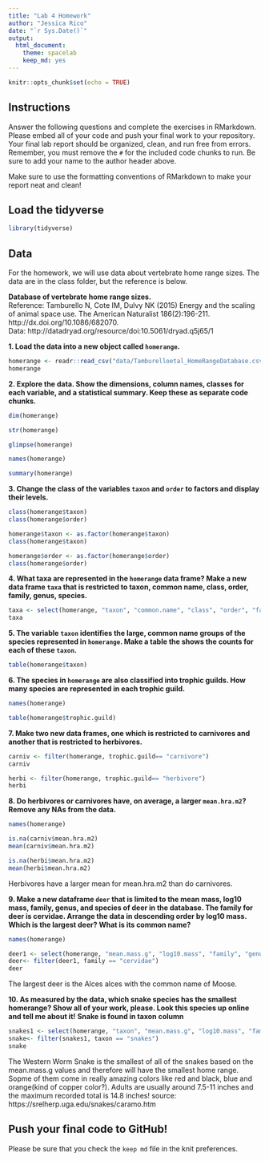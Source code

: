 ```yaml
---
title: "Lab 4 Homework"
author: "Jessica Rico"
date: "`r Sys.Date()`"
output:
  html_document: 
    theme: spacelab
    keep_md: yes
---
```


```r
knitr::opts_chunk$set(echo = TRUE)
```

## Instructions
Answer the following questions and complete the exercises in RMarkdown. Please embed all of your code and push your final work to your repository. Your final lab report should be organized, clean, and run free from errors. Remember, you must remove the `#` for the included code chunks to run. Be sure to add your name to the author header above.  

Make sure to use the formatting conventions of RMarkdown to make your report neat and clean!  

## Load the tidyverse
```r
library(tidyverse)
```

## Data
For the homework, we will use data about vertebrate home range sizes. The data are in the class folder, but the reference is below.  

**Database of vertebrate home range sizes.**  
Reference: Tamburello N, Cote IM, Dulvy NK (2015) Energy and the scaling of animal space use. The American Naturalist 186(2):196-211. http://dx.doi.org/10.1086/682070.  
Data: http://datadryad.org/resource/doi:10.5061/dryad.q5j65/1  

**1. Load the data into a new object called `homerange`.**

```r
homerange <- readr::read_csv("data/Tamburelloetal_HomeRangeDatabase.csv")
homerange
```



**2. Explore the data. Show the dimensions, column names, classes for each variable, and a statistical summary. Keep these as separate code chunks.**  
```r
dim(homerange)
```
```r
str(homerange)
```


```r
glimpse(homerange)
```
```r
names(homerange)
```
```r
summary(homerange)
```



**3. Change the class of the variables `taxon` and `order` to factors and display their levels.**  

```r
class(homerange$taxon)
class(homerange$order)
```
```r
homerange$taxon <- as.factor(homerange$taxon)
class(homerange$taxon)

homerange$order <- as.factor(homerange$order)
class(homerange$order)

```


**4. What taxa are represented in the `homerange` data frame? Make a new data frame `taxa` that is restricted to taxon, common name, class, order, family, genus, species.**  

```r
taxa <- select(homerange, "taxon", "common.name", "class", "order", "family", "genus", "species")
taxa
```


**5. The variable `taxon` identifies the large, common name groups of the species represented in `homerange`. Make a table the shows the counts for each of these `taxon`.**  

```r
table(homerange$taxon)
```


**6. The species in `homerange` are also classified into trophic guilds. How many species are represented in each trophic guild.**  

```r
names(homerange)
```
```r
table(homerange$trophic.guild)
```


**7. Make two new data frames, one which is restricted to carnivores and another that is restricted to herbivores.** 

```r
carniv <- filter(homerange, trophic.guild== "carnivore")
carniv

herbi <- filter(homerange, trophic.guild== "herbivore")
herbi
```


**8. Do herbivores or carnivores have, on average, a larger `mean.hra.m2`? Remove any NAs from the data.**  

```r
names(homerange)
```
```r
is.na(carniv$mean.hra.m2)
mean(carniv$mean.hra.m2)
```
```r
is.na(herbi$mean.hra.m2)
mean(herbi$mean.hra.m2)
```
Herbivores have a larger mean for mean.hra.m2 than do carnivores. 


**9. Make a new dataframe `deer` that is limited to the mean mass, log10 mass, family, genus, and species of deer in the database. The family for deer is cervidae. Arrange the data in descending order by log10 mass. Which is the largest deer? What is its common name?**  


```r
names(homerange)
```

```r
deer1 <- select(homerange, "mean.mass.g", "log10.mass", "family", "genus", "species")
deer<- filter(deer1, family == "cervidae")
deer
```
The largest deer is the Alces alces with the common name of Moose. 


**10. As measured by the data, which snake species has the smallest homerange? Show all of your work, please. Look this species up online and tell me about it!** **Snake is found in taxon column**   

```r
snakes1 <- select(homerange, "taxon", "mean.mass.g", "log10.mass", "family", "genus", "species")
snake<- filter(snakes1, taxon == "snakes")
snake
```
The Western Worm Snake is the smallest of all of the snakes based on the mean.mass.g values and therefore will have the smallest home range. Sopme of them come in really amazing colors like red and black, blue and orange(kind of copper color?). Adults are usually around 7.5-11 inches and the maximum recorded total is 14.8 inches! source: https://srelherp.uga.edu/snakes/caramo.htm

## Push your final code to GitHub!
Please be sure that you check the `keep md` file in the knit preferences.   